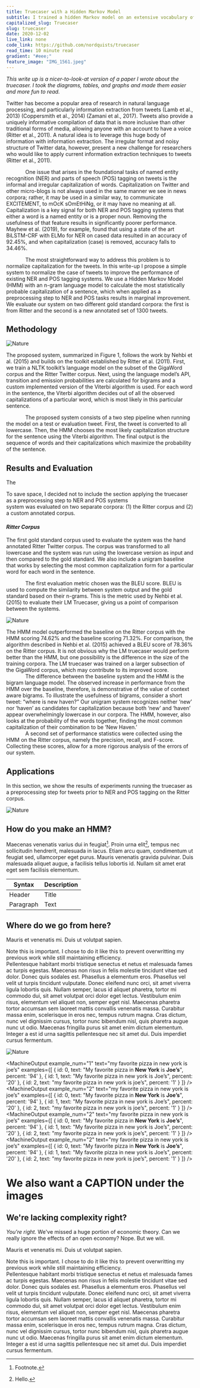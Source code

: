 ```yaml
---
title: Truecaser with a Hidden Markov Model
subtitle: I trained a hidden Markov model on an extensive vocabulary of news articles with a massively parallel achitecture, achieving an accuracy on the test corpus of 98%.
capitalized_slug: Truecaser
slug: truecaser
date: 2020-12-02
live_link: none
code_link: https://github.com/nordquists/truecaser
read_time: 10 minute read
gradient: "#eee;"
feature_image: "IMG_1561.jpeg"
---
```


*This write up is a nicer-to-look-at version of a paper I wrote about the truecaser. I took the diagrams, tables, and graphs and made them easier and more fun to read.*

Twitter has become a popular area of research in natural language processing, and particularly information extraction from tweets (Lamb et al., 2013) (Coppersmith et al., 2014) (Zamani et al., 2017). Tweets also provide a uniquely informative compilation of data that is more inclusive than other traditional forms of media, allowing anyone with an account to have a voice (Ritter et al., 2011). A natural idea is to leverage this huge body of information with information extraction. The irregular format and noisy structure of Twitter data, however, present a new challenge for researchers who would like to apply current information extraction techniques to tweets (Ritter et al., 2011).  

&nbsp;&nbsp;&nbsp;&nbsp;&nbsp;&nbsp;&nbsp;&nbsp;&nbsp;&nbsp;&nbsp;&nbsp;&nbsp;One issue that arises in the foundational tasks of named entity recognition (NER) and parts of speech (POS) tagging on tweets is the informal and irregular capitalization of words. Capitalization on Twitter and other micro-blogs is not always used in the same manner we see in news corpora; rather, it may be used in a similar way, to communicate EXCITEMENT, to mOcK sOmEtHiNg, or it may have no meaning at all. Capitalization is a key signal for both NER and POS tagging systems that either a word is a named entity or is a proper noun. Removing the usefulness of that feature results in significantly poorer performance. Mayhew et al. (2019), for example, found that using a state of the art BiLSTM-CRF with ELMo for NER on cased data resulted in an accuracy of 92.45%, and when capitalization (case) is removed, accuracy falls to 34.46%.   

&nbsp;&nbsp;&nbsp;&nbsp;&nbsp;&nbsp;&nbsp;&nbsp;&nbsp;&nbsp;&nbsp;&nbsp;&nbsp;The most straightforward way to address this problem is to normalize capitalization for the tweets. In this write-up I propose a simple system to normalize the case of tweets to improve the performance of existing NER and POS tagging systems. We use a Hidden Markov Model (HMM) with an n-gram language model to calculate the most statistically probable capitalization of a sentence, which when applied as a preprocessing step to NER and POS tasks results in marginal improvement. We evaluate our system on two different gold standard corpora: the first is from Ritter and the second is a new annotated set of 1300 tweets.

## Methodology

<InlineImage>

![Nature](figure1.png)

</InlineImage>

The proposed system, summarized in Figure 1, follows the work by Nehbi et al. (2015) and builds on the toolkit established by Ritter et al. (2011). First, we train a NLTK toolkit’s language model on the subset of the GigaWord corpus and the Ritter Twitter corpus. Next, using the language model’s API, transition and emission probabilities are calculated for bigrams and a custom implemented version of the Viterbi algorithm is used. For each word in the sentence, the Viterbi algorithm decides out of all the observed capitalizations of a particular word, which is most likely in this particular sentence.  

&nbsp;&nbsp;&nbsp;&nbsp;&nbsp;&nbsp;&nbsp;&nbsp;&nbsp;&nbsp;&nbsp;&nbsp;&nbsp;The proposed system consists of a two step pipeline when running the model on a test or evaluation tweet. First, the tweet is converted to all lowercase. Then, the HMM chooses the most likely capitalization structure for the sentence using the Viterbi algorithm. The final output is the sequence of words and their capitalizations which maximize the probability of the sentence. 

## Results and Evaluation

The <aside>To save space, I decided not to include the section applying the truecaser as a preprocessing step to NER and POS systems</aside> system was evaluated on two separate corpora: (1) the Ritter corpus and (2) a custom annotated corpus. 

#### *Ritter Corpus*

The first gold standard corpus used to evaluate the system was the hand annotated Ritter Twitter corpus. The corpus was transformed to all lowercase and the system was run using the lowercase version as input and then compared to the gold standard. We also include a unigram baseline that works by selecting the most common capitalization form for a particular word for each word in the sentence.  

&nbsp;&nbsp;&nbsp;&nbsp;&nbsp;&nbsp;&nbsp;&nbsp;&nbsp;&nbsp;&nbsp;&nbsp;&nbsp;The first evaluation metric chosen was the BLEU score. BLEU is used to compute the similarity between system output and the gold standard based on their n-grams. This is the metric used by Nehbi et al. (2015) to evaluate their LM Truecaser, giving us a point of comparison between the systems.

<InlineImage>

![Nature](table1.png)

</InlineImage>

The HMM model outperformed the baseline on the Ritter corpus with the HMM scoring 74.62% and the baseline scoring 71.32%. For comparison, the algorithm described in Nehbi et al. (2015) achieved a BLEU score of 78.36% on the Ritter corpus. It is not obvious why the LM truecaser would perform better than the HMM, but one possibility is the difference in the size of the training corpora. The LM truecaser was trained on a larger subsection of the GigaWord corpus, which may contribute to its improved score.  
&nbsp;&nbsp;&nbsp;&nbsp;&nbsp;&nbsp;&nbsp;&nbsp;&nbsp;&nbsp;&nbsp;&nbsp;&nbsp;The difference between the baseline system and the HMM is the bigram language model. The observed increase in performance from the HMM over the baseline, therefore, is demonstrative of the value of context aware bigrams. To illustrate the usefulness of bigrams, consider a short tweet: “where is new haven?” Our unigram system recognizes neither ‘new’ nor ‘haven’ as candidates for capitalization because both ‘new’ and ‘haven’ appear overwhelmingly lowercase in our corpora. The HMM, however, also looks at the probability of the words together, finding the most common capitalization of their combination to be ‘New Haven.’  
&nbsp;&nbsp;&nbsp;&nbsp;&nbsp;&nbsp;&nbsp;&nbsp;&nbsp;&nbsp;&nbsp;&nbsp;&nbsp;A second set of performance statistics were collected using the HMM on the Ritter corpus, namely the precision, recall, and F-score. Collecting these scores, allow for a more rigorous analysis of the errors of our system.



<InlineContainer color="#efefef">

## Applications
In this section, we show the results of experiments running the truecaser as a preprocessing step for tweets prior to NER and POS tagging on the Ritter corpus. 

<InlineImage>

![Nature](table5.png)

</InlineImage>

</InlineContainer>

<InlineContainer color="#efefef">

## How do you make an HMM?
Maecenas venenatis varius dui in feugiat[^1]. Proin urna elit[^a], tempus nec sollicitudin hendrerit, malesuada in lacus. Etiam arcu quam, condimentum ut feugiat sed, ullamcorper eget purus. Mauris venenatis gravida pulvinar. Duis malesuada aliquet augue, a facilisis tellus lobortis id. Nullam sit amet erat eget sem facilisis elementum.

| Syntax      | Description |
| ----------- | ----------- |
| Header      | Title       |
| Paragraph   | Text        |

</InlineContainer>

## Where do we go from here?
Mauris et venenatis mi. Duis ut volutpat sapien. <aside> Note this is important. I chose to do it like this to prevent overwritting my previous work while still maintaining efficiency. </aside> Pellentesque habitant morbi tristique senectus et netus et malesuada fames ac turpis egestas. Maecenas non risus in felis molestie tincidunt vitae sed dolor. Donec quis sodales est. Phasellus a elementum eros. Phasellus vel velit ut turpis tincidunt vulputate. Donec eleifend nunc orci, sit amet viverra ligula lobortis quis. Nullam semper, lacus id aliquet pharetra, tortor mi commodo dui, sit amet volutpat orci dolor eget lectus. Vestibulum enim risus, elementum vel aliquet non, semper eget nisl. Maecenas pharetra tortor accumsan sem laoreet mattis convallis venenatis massa. Curabitur massa enim, scelerisque in eros nec, tempus rutrum magna. Cras dictum, nunc vel dignissim cursus, tortor nunc bibendum nisl, quis pharetra augue nunc ut odio. Maecenas fringilla purus sit amet enim dictum elementum. Integer a est id urna sagittis pellentesque nec sit amet dui. Duis imperdiet cursus fermentum.

<InlineImage>

![Nature](table1.png)

</InlineImage>

<ResponsiveStacker>

<MachineOutput
    example_num="1"
    text="my favorite pizza in new york is joe’s"
    examples={[
        {
            id: 0,
            text: "My favorite pizza in <strong>New York</strong> is <strong>Joe’s</strong>",
            percent: '94'
        },
        {
            id: 1,
            text: "My favorite pizza in new york is Joe’s",
            percent: '20'
        },
        {
            id: 2,
            text: "my favorite pizza in new york is joe’s",
            percent: '1'
        }
    ]}
/>
<MachineOutput
    example_num="2"
    text="my favorite pizza in new york is joe’s"
    examples={[
        {
            id: 0,
            text: "My favorite pizza in <strong>New York</strong> is <strong>Joe’s</strong>",
            percent: '94'
        },
        {
            id: 1,
            text: "My favorite pizza in new york is Joe’s",
            percent: '20'
        },
        {
            id: 2,
            text: "my favorite pizza in new york is joe’s",
            percent: '1'
        }
    ]}
/>
<MachineOutput
    example_num="2"
    text="my favorite pizza in new york is joe’s"
    examples={[
        {
            id: 0,
            text: "My favorite pizza in <strong>New York</strong> is <strong>Joe’s</strong>",
            percent: '94'
        },
        {
            id: 1,
            text: "My favorite pizza in new york is Joe’s",
            percent: '20'
        },
        {
            id: 2,
            text: "my favorite pizza in new york is joe’s",
            percent: '1'
        }
    ]}
/>
<MachineOutput
    example_num="2"
    text="my favorite pizza in new york is joe’s"
    examples={[
        {
            id: 0,
            text: "My favorite pizza in <strong>New York</strong> is <strong>Joe’s</strong>",
            percent: '94'
        },
        {
            id: 1,
            text: "My favorite pizza in new york is Joe’s",
            percent: '20'
        },
        {
            id: 2,
            text: "my favorite pizza in new york is joe’s",
            percent: '1'
        }
    ]}
/>

</ResponsiveStacker>

# We also want a CAPTION under the images

<Truecaser/>

## We're lacking complexity right?
*You're right.* We've missed a huge portion of economic theory. Can we really ignore the effects of an open economy? Nope. But we will.

Mauris et venenatis mi. Duis ut volutpat sapien. <aside> Note this is important. I chose to do it like this to prevent overwritting my previous work while still maintaining efficiency. </aside> Pellentesque habitant morbi tristique senectus et netus et malesuada fames ac turpis egestas. Maecenas non risus in felis molestie tincidunt vitae sed dolor. Donec quis sodales est. Phasellus a elementum eros. Phasellus vel velit ut turpis tincidunt vulputate. Donec eleifend nunc orci, sit amet viverra ligula lobortis quis. Nullam semper, lacus id aliquet pharetra, tortor mi commodo dui, sit amet volutpat orci dolor eget lectus. Vestibulum enim risus, elementum vel aliquet non, semper eget nisl. Maecenas pharetra tortor accumsan sem laoreet mattis convallis venenatis massa. Curabitur massa enim, scelerisque in eros nec, tempus rutrum magna. Cras dictum, nunc vel dignissim cursus, tortor nunc bibendum nisl, quis pharetra augue nunc ut odio. Maecenas fringilla purus sit amet enim dictum elementum. Integer a est id urna sagittis pellentesque nec sit amet dui. Duis imperdiet cursus fermentum.

[^1]: Footnote.
[^a]: Hello.